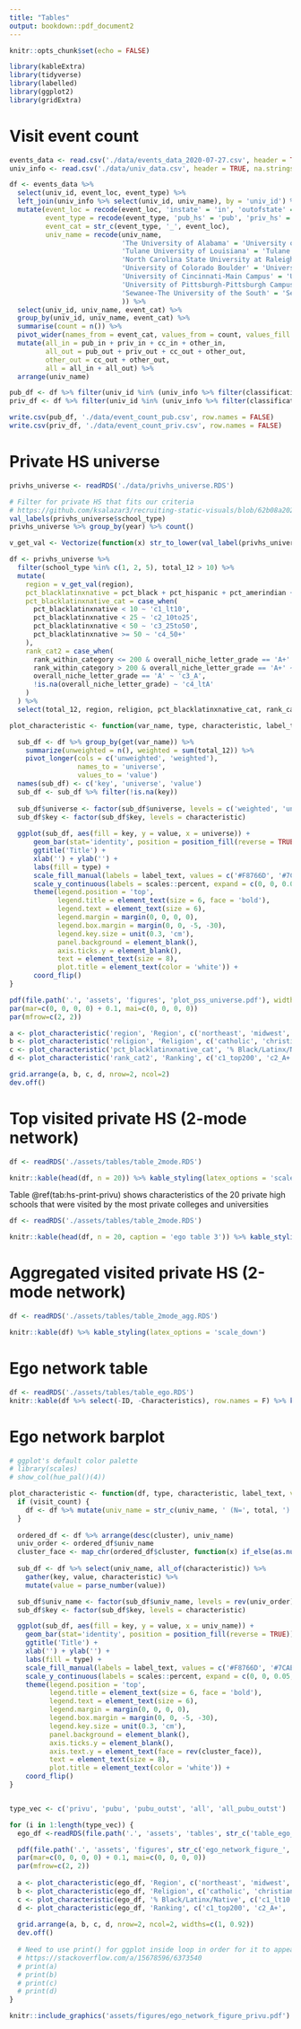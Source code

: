 ```yaml
---
title: "Tables"
output: bookdown::pdf_document2
---
```


```r
knitr::opts_chunk$set(echo = FALSE)

library(kableExtra)
library(tidyverse)
library(labelled)
library(ggplot2)
library(gridExtra)
```

# Visit event count

```r
events_data <- read.csv('./data/events_data_2020-07-27.csv', header = TRUE, na.strings = '', stringsAsFactors = FALSE, colClasses = c('univ_id' = 'character', 'univ_id_req' = 'character', 'school_id' = 'character', 'event_type' = 'character')) %>% as_tibble()
univ_info <- read.csv('./data/univ_data.csv', header = TRUE, na.strings = '', stringsAsFactors = FALSE, colClasses = c('univ_id' = 'character', 'zip_code' = 'character')) %>% as_tibble()

df <- events_data %>%
  select(univ_id, event_loc, event_type) %>% 
  left_join(univ_info %>% select(univ_id, univ_name), by = 'univ_id') %>% 
  mutate(event_loc = recode(event_loc, 'instate' = 'in', 'outofstate' = 'out'),
         event_type = recode(event_type, 'pub_hs' = 'pub', 'priv_hs' = 'priv', 'pub_4yr' = 'other', 'pse' = 'other'),
         event_cat = str_c(event_type, '_', event_loc),
         univ_name = recode(univ_name,
                            'The University of Alabama' = 'University of Alabama',
                            'Tulane University of Louisiana' = 'Tulane University',
                            'North Carolina State University at Raleigh' = 'North Carolina State University',
                            'University of Colorado Boulder' = 'University of Colorado-Boulder',
                            'University of Cincinnati-Main Campus' = 'University of Cincinnati',
                            'University of Pittsburgh-Pittsburgh Campus' = 'University of Pittsburgh',
                            'Sewanee-The University of the South' = 'Sewanee'
                            )) %>% 
  select(univ_id, univ_name, event_cat) %>% 
  group_by(univ_id, univ_name, event_cat) %>% 
  summarise(count = n()) %>% 
  pivot_wider(names_from = event_cat, values_from = count, values_fill = list(count = 0)) %>% 
  mutate(all_in = pub_in + priv_in + cc_in + other_in,
         all_out = pub_out + priv_out + cc_out + other_out,
         other_out = cc_out + other_out,
         all = all_in + all_out) %>% 
  arrange(univ_name)

pub_df <- df %>% filter(univ_id %in% (univ_info %>% filter(classification == 'public_research'))$univ_id)
priv_df <- df %>% filter(univ_id %in% (univ_info %>% filter(classification != 'public_research'))$univ_id, univ_id != '168218')

write.csv(pub_df, './data/event_count_pub.csv', row.names = FALSE)
write.csv(priv_df, './data/event_count_priv.csv', row.names = FALSE)
```

# Private HS universe

```r
privhs_universe <- readRDS('./data/privhs_universe.RDS')

# Filter for private HS that fits our criteria
# https://github.com/ksalazar3/recruiting-static-visuals/blob/62b08a202ca7c93433a91d7e72e6c0e93ac6eb5b/sql/update_imported_hs_data.sql#L52-L56
val_labels(privhs_universe$school_type)
privhs_universe %>% group_by(year) %>% count()

v_get_val <- Vectorize(function(x) str_to_lower(val_label(privhs_universe$region, x)))

df <- privhs_universe %>%
  filter(school_type %in% c(1, 2, 5), total_12 > 10) %>% 
  mutate(
    region = v_get_val(region),
    pct_blacklatinxnative = pct_black + pct_hispanic + pct_amerindian + pct_nativehawaii,
    pct_blacklatinxnative_cat = case_when(
      pct_blacklatinxnative < 10 ~ 'c1_lt10',
      pct_blacklatinxnative < 25 ~ 'c2_10to25',
      pct_blacklatinxnative < 50 ~ 'c3_25to50',
      pct_blacklatinxnative >= 50 ~ 'c4_50+'
    ),
    rank_cat2 = case_when(
      rank_within_category <= 200 & overall_niche_letter_grade == 'A+' ~ 'c1_top200',
      rank_within_category > 200 & overall_niche_letter_grade == 'A+' ~ 'c2_A+',
      overall_niche_letter_grade == 'A' ~ 'c3_A',
      !is.na(overall_niche_letter_grade) ~ 'c4_ltA'
    ) 
  ) %>% 
  select(total_12, region, religion, pct_blacklatinxnative_cat, rank_cat2)

plot_characteristic <- function(var_name, type, characteristic, label_text) {

  sub_df <- df %>% group_by(get(var_name)) %>% 
    summarize(unweighted = n(), weighted = sum(total_12)) %>% 
    pivot_longer(cols = c('unweighted', 'weighted'),
                 names_to = 'universe',
                 values_to = 'value')
  names(sub_df) <- c('key', 'universe', 'value')
  sub_df <- sub_df %>% filter(!is.na(key))
  
  sub_df$universe <- factor(sub_df$universe, levels = c('weighted', 'unweighted'))
  sub_df$key <- factor(sub_df$key, levels = characteristic)
  
  ggplot(sub_df, aes(fill = key, y = value, x = universe)) + 
      geom_bar(stat='identity', position = position_fill(reverse = TRUE), width = 0.7) +
      ggtitle('Title') +
      xlab('') + ylab('') +
      labs(fill = type) +
      scale_fill_manual(labels = label_text, values = c('#F8766D', '#7CAE00', '#00BFC4', '#C77CFF')) +
      scale_y_continuous(labels = scales::percent, expand = c(0, 0, 0.05, 0)) +
      theme(legend.position = 'top',
            legend.title = element_text(size = 6, face = 'bold'),
            legend.text = element_text(size = 6),
            legend.margin = margin(0, 0, 0, 0),
            legend.box.margin = margin(0, 0, -5, -30),
            legend.key.size = unit(0.3, 'cm'),
            panel.background = element_blank(),
            axis.ticks.y = element_blank(),
            text = element_text(size = 8),
            plot.title = element_text(color = 'white')) +
      coord_flip()
}

pdf(file.path('.', 'assets', 'figures', 'plot_pss_universe.pdf'), width = 8, height = 4)
par(mar=c(0, 0, 0, 0) + 0.1, mai=c(0, 0, 0, 0))
par(mfrow=c(2, 2))

a <- plot_characteristic('region', 'Region', c('northeast', 'midwest', 'south', 'west'), c('Northeast', 'Midwest', 'South', 'West'))
b <- plot_characteristic('religion', 'Religion', c('catholic', 'christian', 'other', 'nonsectarian'), c('Catholic', 'Christian', 'Other religion', 'Nonsectarian'))
c <- plot_characteristic('pct_blacklatinxnative_cat', '% Black/Latinx/Native', c('c1_lt10', 'c2_10to25', 'c3_25to50', 'c4_50+'), c('<10%', '10-25%', '25-50%', '50%+'))
d <- plot_characteristic('rank_cat2', 'Ranking', c('c1_top200', 'c2_A+', 'c3_A', 'c4_ltA'), c('Top 200 A+', 'Other A+', 'A', 'Less than A'))

grid.arrange(a, b, c, d, nrow=2, ncol=2)
dev.off()
```


# Top visited private HS (2-mode network)

```r
df <- readRDS('./assets/tables/table_2mode.RDS')

knitr::kable(head(df, n = 20)) %>% kable_styling(latex_options = 'scale_down')
```

Table \@ref(tab:hs-print-privu) shows characteristics of the 20 private high schools that were visited by the most private colleges and universities

```r
df <- readRDS('./assets/tables/table_2mode.RDS')

knitr::kable(head(df, n = 20, caption = 'ego table 3')) %>% kable_styling(latex_options = 'scale_down')
```

# Aggregated visited private HS (2-mode network)

```r
df <- readRDS('./assets/tables/table_2mode_agg.RDS')

knitr::kable(df) %>% kable_styling(latex_options = 'scale_down')
```

# Ego network table

```r
df <- readRDS('./assets/tables/table_ego.RDS')
knitr::kable(df %>% select(-ID, -Characteristics), row.names = F) %>% kable_styling(latex_options = 'scale_down')
```

# Ego network barplot

\newpage

```r
# ggplot's default color palette
# library(scales)
# show_col(hue_pal()(4))

plot_characteristic <- function(df, type, characteristic, label_text, visit_count = FALSE) {
  if (visit_count) {
    df <- df %>% mutate(univ_name = str_c(univ_name, ' (N=', total, ')'))
  }
  
  ordered_df <- df %>% arrange(desc(cluster), univ_name)
  univ_order <- ordered_df$univ_name
  cluster_face <- map_chr(ordered_df$cluster, function(x) if_else(as.numeric(x) %% 2 == 0, 'bold', 'plain'))
  
  sub_df <- df %>% select(univ_name, all_of(characteristic)) %>%
    gather(key, value, characteristic) %>%
    mutate(value = parse_number(value))

  sub_df$univ_name <- factor(sub_df$univ_name, levels = rev(univ_order))
  sub_df$key <- factor(sub_df$key, levels = characteristic)

  ggplot(sub_df, aes(fill = key, y = value, x = univ_name)) + 
    geom_bar(stat='identity', position = position_fill(reverse = TRUE)) +
    ggtitle('Title') +
    xlab('') + ylab('') +
    labs(fill = type) +
    scale_fill_manual(labels = label_text, values = c('#F8766D', '#7CAE00', '#00BFC4', '#C77CFF')) +
    scale_y_continuous(labels = scales::percent, expand = c(0, 0, 0.05, 0)) +
    theme(legend.position = 'top',
          legend.title = element_text(size = 6, face = 'bold'),
          legend.text = element_text(size = 6),
          legend.margin = margin(0, 0, 0, 0),
          legend.box.margin = margin(0, 0, -5, -30),
          legend.key.size = unit(0.3, 'cm'),
          panel.background = element_blank(),
          axis.ticks.y = element_blank(),
          axis.text.y = element_text(face = rev(cluster_face)),
          text = element_text(size = 8),
          plot.title = element_text(color = 'white')) +
    coord_flip()
}


type_vec <- c('privu', 'pubu', 'pubu_outst', 'all', 'all_pubu_outst')

for (i in 1:length(type_vec)) {
  ego_df <-readRDS(file.path('.', 'assets', 'tables', str_c('table_ego_', type_vec[i], '.RDS')))

  pdf(file.path('.', 'assets', 'figures', str_c('ego_network_figure_', type_vec[i], '.pdf')))
  par(mar=c(0, 0, 0, 0) + 0.1, mai=c(0, 0, 0, 0))
  par(mfrow=c(2, 2))
  
  a <- plot_characteristic(ego_df, 'Region', c('northeast', 'midwest', 'south', 'west'), c('Northeast', 'Midwest', 'South', 'West'), visit_count = TRUE)
  b <- plot_characteristic(ego_df, 'Religion', c('catholic', 'christian', 'other', 'nonsectarian'), c('Catholic', 'Christian', 'Other religion', 'Nonsectarian'))
  c <- plot_characteristic(ego_df, '% Black/Latinx/Native', c('c1_lt10', 'c2_10to25', 'c3_25to50', 'c4_50+'), c('<10%', '10-25%', '25-50%', '50%+'), visit_count = TRUE)
  d <- plot_characteristic(ego_df, 'Ranking', c('c1_top200', 'c2_A+', 'c3_A', 'c4_ltA'), c('Top 200 A+', 'Other A+', 'A', 'Less than A'))
  
  grid.arrange(a, b, c, d, nrow=2, ncol=2, widths=c(1, 0.92))
  dev.off()
  
  # Need to use print() for ggplot inside loop in order for it to appear
  # https://stackoverflow.com/a/15678596/6373540
  # print(a)
  # print(b)
  # print(c)
  # print(d)
}
```

```r
knitr::include_graphics('assets/figures/ego_network_figure_privu.pdf')
```

\begin{center}
* \textit{Universities are grouped by clusters, as indicated by alternating bolded and normal font}
\end{center}

